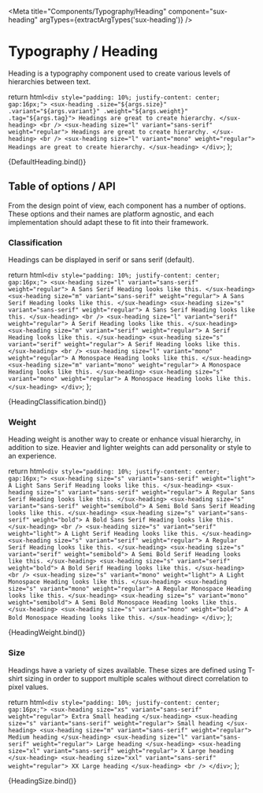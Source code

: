 
<Meta title="Components/Typography/Heading" component="sux-heading" argTypes={extractArgTypes('sux-heading')} />

# Typography / Heading

Heading is a typography component used to create various levels of hierarchies between text.

  return html`
    <div style="padding: 10%; justify-content: center; gap:16px;">
      <sux-heading .size="${args.size}" .variant="${args.variant}" .weight="${args.weight}" .tag="${args.tag}"> Headings are great to create hierarchy. </sux-heading>
      <br />
      <sux-heading size="l" variant="sans-serif" weight="regular"> Headings are great to create hierarchy. </sux-heading>
      <br />
      <sux-heading size="l" variant="mono" weight="regular"> Headings are great to create hierarchy. </sux-heading>
    </div>
  `;
};

<Canvas>
  <Story name="DefaultHeading">{DefaultHeading.bind()}</Story>
</Canvas>

## Table of options / API

From the design point of view, each component has a number of options. These options and their names are platform agnostic, and each implementation should adapt these to fit into their framework.

<ArgsTable of="sux-heading" />

### Classification

Headings can be displayed in serif or sans serif (default).

  return html`
    <div style="padding: 10%; justify-content: center; gap:16px;">
      <sux-heading size="l" variant="sans-serif" weight="regular"> A Sans Serif Heading looks like this. </sux-heading>
      <sux-heading size="m" variant="sans-serif" weight="regular"> A Sans Serif Heading looks like this. </sux-heading>
      <sux-heading size="s" variant="sans-serif" weight="regular"> A Sans Serif Heading looks like this. </sux-heading>
      <br />
      <sux-heading size="l" variant="serif" weight="regular"> A Serif Heading looks like this. </sux-heading>
      <sux-heading size="m" variant="serif" weight="regular"> A Serif Heading looks like this. </sux-heading>
      <sux-heading size="s" variant="serif" weight="regular"> A Serif Heading looks like this. </sux-heading>
      <br />
      <sux-heading size="l" variant="mono" weight="regular"> A Monospace Heading looks like this. </sux-heading>
      <sux-heading size="m" variant="mono" weight="regular"> A Monospace Heading looks like this. </sux-heading>
      <sux-heading size="s" variant="mono" weight="regular"> A Monospace Heading looks like this. </sux-heading>
    </div>
  `;
};

<Canvas>
  <Story name="HeadingClassification">{HeadingClassification.bind()}</Story>
</Canvas>

### Weight

Heading weight is another way to create or enhance visual hierarchy, in addition to size. Heavier and lighter weights can add personality or style to an experience.

  return html`
    <div style="padding: 10%; justify-content: center; gap:16px;">
      <sux-heading size="s" variant="sans-serif" weight="light"> A Light Sans Serif Heading looks like this. </sux-heading>
      <sux-heading size="s" variant="sans-serif" weight="regular"> A Regular Sans Serif Heading looks like this. </sux-heading>
      <sux-heading size="s" variant="sans-serif" weight="semibold"> A Semi Bold Sans Serif Heading looks like this. </sux-heading>
      <sux-heading size="s" variant="sans-serif" weight="bold"> A Bold Sans Serif Heading looks like this. </sux-heading>
      <br />
      <sux-heading size="s" variant="serif" weight="light"> A Light Serif Heading looks like this. </sux-heading>
      <sux-heading size="s" variant="serif" weight="regular"> A Regular Serif Heading looks like this. </sux-heading>
      <sux-heading size="s" variant="serif" weight="semibold"> A Semi Bold Serif Heading looks like this. </sux-heading>
      <sux-heading size="s" variant="serif" weight="bold"> A Bold Serif Heading looks like this. </sux-heading>
      <br />
      <sux-heading size="s" variant="mono" weight="light"> A Light Monospace Heading looks like this. </sux-heading>
      <sux-heading size="s" variant="mono" weight="regular"> A Regular Monospace Heading looks like this. </sux-heading>
      <sux-heading size="s" variant="mono" weight="semibold"> A Semi Bold Monospace Heading looks like this. </sux-heading>
      <sux-heading size="s" variant="mono" weight="bold"> A Bold Monospace Heading looks like this. </sux-heading>
    </div>
  `;
};

<Canvas>
  <Story name="HeadingWeight">{HeadingWeight.bind()}</Story>
</Canvas>

### Size

Headings have a variety of sizes available. These sizes are defined using T-shirt sizing in order to support multiple scales without direct correlation to pixel values.

  return html`
    <div style="padding: 10%; justify-content: center; gap:16px;">
      <sux-heading size="xs" variant="sans-serif" weight="regular"> Extra Small heading </sux-heading>
      <sux-heading size="s" variant="sans-serif" weight="regular"> Small heading </sux-heading>
      <sux-heading size="m" variant="sans-serif" weight="regular"> Medium heading </sux-heading>
      <sux-heading size="l" variant="sans-serif" weight="regular"> Large heading </sux-heading>
      <sux-heading size="xl" variant="sans-serif" weight="regular"> X Large heading </sux-heading>
      <sux-heading size="xxl" variant="sans-serif" weight="regular"> XX Large heading </sux-heading>
      <br />
    </div>
  `;
};

<Canvas>
  <Story name="HeadingSize">{HeadingSize.bind()}</Story>
</Canvas>

